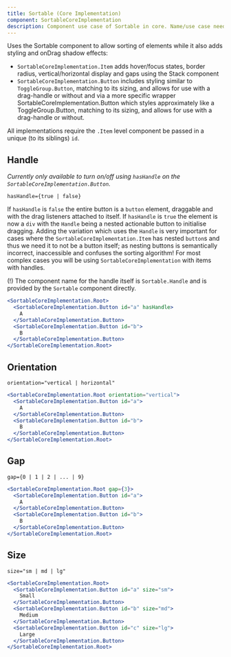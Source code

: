 ```yaml
---
title: Sortable (Core Implementation)
component: SortableCoreImplementation
description: Component use case of Sortable in core. Name/use case needs to be re-assessed whenever this is properly moved into design system.
---
```


Uses the Sortable component to allow sorting of elements while it also adds styling and onDrag shadow effects:

- `SortableCoreImplementation.Item` adds hover/focus states, border radius, vertical/horizontal display and gaps using the Stack component
- `SortableCoreImplementation.Button` includes styling similar to `ToggleGroup.Button`, matching to its sizing, and allows for use with a drag-handle or without
  and via a more specific wrapper SortableCoreImplementation.Button which styles approximately like a ToggleGroup.Button, matching to its sizing, and allows for use with a drag-handle or without.

All implementations require the `.Item` level component be passed in a unique (to its siblings) `id`.

## Handle

_Currently only available to turn on/off using `hasHandle` on the `SortableCoreImplementation.Button`._

`hasHandle={true | false}`

If `hasHandle` is `false` the entire button is a `button` element, draggable and with the drag listeners attached to itself.
If `hasHandle` is `true` the element is now a `div` with the `Handle` being a nested actionable button to initialise dragging.
Adding the variation which uses the `Handle` is very important for cases where the `SortableCoreImplementation.Item` has nested `button`s and thus
we need it to not be a button itself; as nesting buttons is semantically incorrect, inaccessible and confuses the sorting algorithm!
For most complex cases you will be using `SortableCoreImplementation` with items with handles.

(!) The component name for the handle itself is `Sortable.Handle` and is provided by the `Sortable` component directly.

```jsx preview
<SortableCoreImplementation.Root>
  <SortableCoreImplementation.Button id="a" hasHandle>
    A
  </SortableCoreImplementation.Button>
  <SortableCoreImplementation.Button id="b">
    B
  </SortableCoreImplementation.Button>
</SortableCoreImplementation.Root>
```

## Orientation

`orientation="vertical | horizontal"`

```jsx preview
<SortableCoreImplementation.Root orientation="vertical">
  <SortableCoreImplementation.Button id="a">
    A
  </SortableCoreImplementation.Button>
  <SortableCoreImplementation.Button id="b">
    B
  </SortableCoreImplementation.Button>
</SortableCoreImplementation.Root>
```

## Gap

`gap={0 | 1 | 2 | ... | 9}`

```jsx preview
<SortableCoreImplementation.Root gap={3}>
  <SortableCoreImplementation.Button id="a">
    A
  </SortableCoreImplementation.Button>
  <SortableCoreImplementation.Button id="b">
    B
  </SortableCoreImplementation.Button>
</SortableCoreImplementation.Root>
```

## Size

`size="sm | md | lg"`

```jsx preview
<SortableCoreImplementation.Root>
  <SortableCoreImplementation.Button id="a" size="sm">
    Small
  </SortableCoreImplementation.Button>
  <SortableCoreImplementation.Button id="b" size="md">
    Medium
  </SortableCoreImplementation.Button>
  <SortableCoreImplementation.Button id="c" size="lg">
    Large
  </SortableCoreImplementation.Button>
</SortableCoreImplementation.Root>
```
